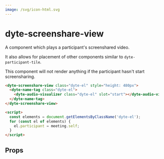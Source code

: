 ```yaml
---
image: /svg/icon-html.svg
---
```


# dyte-screenshare-view

A component which plays a participant's screenshared video.

It also allows for placement of other components similar to `dyte-participant-tile`.

This component will not render anything if the participant hasn't start screensharing.

```html
<dyte-screenshare-view class="dyte-el" style="height: 480px">
  <dyte-name-tag class="dyte-el">
    <dyte-audio-visualizer class="dyte-el" slot="start"></dyte-audio-visualizer>
  </dyte-name-tag>
</dyte-screenshare-view>

<script>
  const elements = document.getElementsByClassName('dyte-el');
  for (const el of elements) {
    el.participant = meeting.self;
  }
</script>
```

## Props

<PropsTable of="dyte-screenshare-view" />

